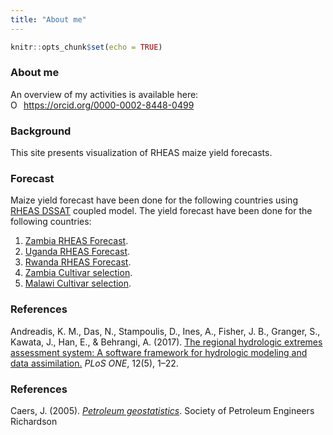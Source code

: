 ```yaml
---
title: "About me"
---
```


```r

knitr::opts_chunk$set(echo = TRUE)
```



### About me

An overview of my activities is available here:
<div itemscope itemtype="https://schema.org/Person"><a itemprop="sameAs" content="https://orcid.org/0000-0002-8448-0499" href="https://orcid.org/0000-0002-8448-0499" target="orcid.widget" rel="me noopener noreferrer" style="vertical-align:top;"><img src="https://orcid.org/sites/default/files/images/orcid_16x16.png" style="width:1em;margin-right:.5em;" alt="ORCID iD icon">https://orcid.org/0000-0002-8448-0499</a></div>

### Background

This site presents visualization of RHEAS maize yield forecasts.

### Forecast


Maize yield forecast have been done for the following countries using [RHEAS DSSAT](https://doi.org/10.1371/journal.pone.0176506) coupled model. The yield forecast have been done for the following countries:

1. [Zambia RHEAS Forecast](zambia/outlook.html).
2. [Uganda RHEAS Forecast](uganda/outlook.html).
2. [Rwanda RHEAS Forecast](rwanda/outlook.html).
3. [Zambia Cultivar selection](zambia/cultivar.html).
4. [Malawi Cultivar selection](malawi/cultivar.html).

### References

Andreadis, K. M., Das, N., Stampoulis, D., Ines, A., Fisher, J. B., Granger, S., Kawata, J., Han, E., & Behrangi, A. (2017). [The regional hydrologic extremes assessment system: A software framework for hydrologic modeling and data assimilation.](https://doi.org/10.1371/journal.pone.0176506) *PLoS ONE*, 12(5), 1–22.


### References

Caers, J. (2005). [*Petroleum geostatistics*](https://store.spe.org/Petroleum-Geostatistics-P45.aspx). Society of Petroleum Engineers Richardson

